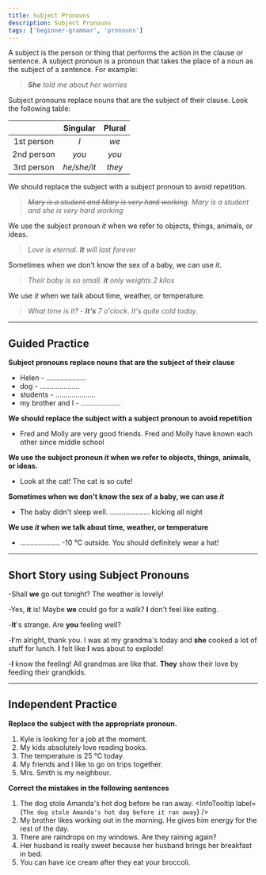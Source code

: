 ```yaml
---
title: Subject Pronouns
description: Subject Pronouns
tags: ['beginner-grammar', 'pronouns']
---
```



A subject is the person or thing that performs the action in the clause or sentence. A subject pronoun is a pronoun that takes the place of a noun as the subject of a sentence. For example:

> _**She** told me about her worries_

Subject pronouns replace nouns that are the subject of their clause. Look the following table:

|            |  Singular   | Plural |
| :--------: | :---------: | :----: |
| 1st person |     _I_     |  _we_  |
| 2nd person |    _you_    | _you_  |
| 3rd person | _he/she/it_ | _they_ |

We should replace the subject with a subject pronoun to avoid repetition.

> _~~Mary is a student and Mary is very hard working~~_. _Mary is a student and she is very hard working_

We use the subject pronoun _it_ when we refer to objects, things, animals, or ideas.

> _Love is eternal. **It** will last forever_

Sometimes when we don't know the sex of a baby, we can use _it_.

> _Their baby is so small. **it** only weights 2 kilos_

We use _it_ when we talk about time, weather, or temperature.

> _What time is it? - **It's** 7 o'clock_. _It's quite cold today_.

---

## Guided Practice

**Subject pronouns replace nouns that are the subject of their clause**

- Helen - .................... <InfoTooltip label='She' />
- dog - .................... <InfoTooltip label='It' />
- students - .................... <InfoTooltip label='They' />
- my brother and I - .................... <InfoTooltip label='We' />

**We should replace the subject with a subject pronoun to avoid repetition**

- Fred and Molly are very good friends. Fred and Molly have known each other since middle school <InfoTooltip label='They have known each other since middle school' />

**We use the subject pronoun _it_ when we refer to objects, things, animals, or ideas.**

- Look at the cat! The cat is so cute! <InfoTooltip label='It is so cute!' />

**Sometimes when we don't know the sex of a baby, we can use _it_**

- The baby didn't sleep well. .................... kicking all night <InfoTooltip label='It was' />

**We use _it_ when we talk about time, weather, or temperature**

- .................... -10 ℃ outside. You should definitely wear a hat! <InfoTooltip  label='It is' />

---

## Short Story using Subject Pronouns

-Shall **we** go out tonight? The weather is lovely!

-Yes, **it** is! Maybe **we** could go for a walk? **I** don't feel like eating.

-**It**'s strange. Are **you** feeling well?

-**I**'m alright, thank you. I was at my grandma's today and **she** cooked a lot of stuff for lunch. **I** felt like **I** was about to explode!

-**I** know the feeling! All grandmas are like that. **They** show their love by feeding their grandkids.

---

## Independent Practice

**Replace the subject with the appropriate pronoun.**

1. Kyle is looking for a job at the moment. <InfoTooltip label='He is looking for a job at the moment' />
2. My kids absolutely love reading books. <InfoTooltip label='They absolutely love reading books' />
3. The temperature is 25 ℃ today. <InfoTooltip label='It is 25 ℃ today' />
4. My friends and I like to go on trips together. <InfoTooltip label='We like to go on trips together' />
5. Mrs. Smith is my neighbour. <InfoTooltip label='She is my neighbour' />

**Correct the mistakes in the following sentences**

1. The dog stole Amanda's hot dog before he ran away. <InfoTooltip label={`The dog stole Amanda's hot dog before it ran away`} />
2. My brother likes working out in the morning. He gives him energy for the rest of the day. <InfoTooltip label='It gives him energy for the rest of the day' />
3. There are raindrops on my windows. Are they raining again? <InfoTooltip label='Is it raining again?' />
4. Her husband is really sweet because her husband brings her breakfast in bed. <InfoTooltip label='Her husband is really sweet because he brings her breakfast in bed' />
5. You can have ice cream after they eat your broccoli. <InfoTooltip label='You can have ice cream after you eat your broccoli' />
